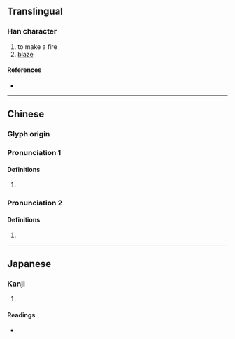 {{also|𬊤}}
{{character info}}
==Translingual==

===Han character===
{{Han char|rn=86|rad=火|as=12|sn=16|four=96856|canj=FRRJ|ids=⿰火單}}

# to make a fire
# [[blaze]]

====References====
* {{Han ref|kx=0682.010|dkj=19388|dj=1094.030|hdz=32234.010|uh=71C0|ud=29120|bh=EA4C|bd=59980}}

----

==Chinese==
{{zh-forms|s=𬊤}}

===Glyph origin===
{{Han etym}}

===Pronunciation 1===
{{zh-pron
|m=chǎn,chàn
|c=cin2,zin2
|mc=y
|oc=y
|ma=
|cat=
}}

====Definitions====
{{zh-hanzi}}

# {{rfdef|zh}}

===Pronunciation 2===
{{zh-pron
|m=dǎn
|c=daan6
|mc=y
|oc=y
|ma=
|cat=
}}

====Definitions====
{{zh-hanzi}}

# {{rfdef|zh}}

----

==Japanese==

===Kanji===
{{ja-kanji|grade=|rs=火12}}

# {{rfdef|ja|sort=火12}}

====Readings====
* {{ja-readings|on=[[せん]] (sen), [[たん]] (tan)|kun=[[たく]] (taku)}}